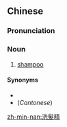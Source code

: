 ==Chinese==
{{zh-forms|s=洗发精|type=21}}
{{wikipedia|lang=zh}}

===Pronunciation===
{{zh-pron
|m=xǐ髮jīng
|c=sai2 faat3 zing1
|mn=sé-hoat-cheng/sóe-hoat-cheng
|cat=n
}}

===Noun===
{{zh-noun}}

# [[shampoo]]

====Synonyms====
* {{zh-l|洗髮水}}
* (''Cantonese'') {{zh-l|洗頭水}}

[[zh-min-nan:洗髮精]]